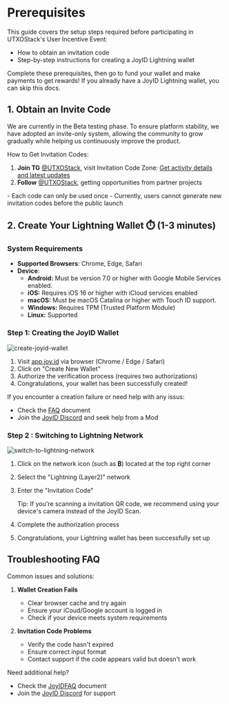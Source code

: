 
# Prerequisites

This guide covers the setup steps required before participating in UTXOStack's User Incentive Event:
- How to obtain an invitation code
- Step-by-step instructions for creating a JoyID Lightning wallet

Complete these prerequisites, then go to fund your wallet and make payments to get rewards!
If you already have a JoyID Lightning wallet, you can skip this docs.

## 1. Obtain an Invite Code
We are currently in the Beta testing phase. To ensure platform stability, we have adopted an invite-only system, allowing the community to grow gradually while helping us continuously improve the product.

How to Get Invitation Codes:
1. **Join TG** [@UTXOStack](https://t.me/utxo_stack), visit Invitation Code Zone: [Get activity details and latest updates](https://t.me/utxo_stack/13343)
2. **Follow** [@UTXOStack](https://x.com/utxostack), getting opportunities from partner projects

<Callout type="info">
- Each code can only be used once
- Currently, users cannot generate new invitation codes before the public launch
</Callout>

## 2. Create Your Lightning Wallet ⏱️ (1-3 minutes)

### System Requirements
- **Supported Browsers**: Chrome, Edge, Safari
- **Device**: 
  - **Android:** Must be version 7.0 or higher with Google Mobile Services enabled.
  - **iOS:** Requires iOS 16 or higher with iCloud services enabled
  - **macOS:** Must be macOS Catalina or higher with Touch ID support.
  - **Windows:** Requires TPM (Trusted Platform Module)
  - **Linux:** Supported

### Step 1: Creating the JoyID Wallet

![create-joyid-wallet](/image/create-joyid-wallet.gif)

1. Visit [app.joy.id](https://app.joy.id/) via browser (Chrome / Edge / Safari)
2. Click on "Create New Wallet"
3. Authorize the verification process (requires two authorizations)
4. Congratulations, your wallet has been successfully created!

<Callout emoji="💡">
If you encounter a creation failure or need help with any issus:

- Check the [FAQ](https://www.notion.so/ca5b5cd04d7e4fd3899ce6c65b334fcc?pvs=21) document
- Join the [JoyID Discord](https://discord.com/invite/77MyakRKVB) and seek help from a Mod
</Callout>

### Step 2 : Switching to Lightning Network

![switch-to-lightning-network](/image/switch-network.gif)

1. Click on the network icon (such as **₿**) located at the top right corner
2. Select the "Lightning (Layer2)" network
3. Enter the "Invitation Code"
    
    <Callout emoji="💡">
    Tip: If you're scanning a invitation QR code, we recommend using your device's camera instead of the JoyID Scan.
    </Callout>
    
4. Complete the authorization process
5. Congratulations, your Lightning wallet has been successfully set up

## Troubleshooting FAQ
Common issues and solutions:
1. **Wallet Creation Fails**
   - Clear browser cache and try again
   - Ensure your iCoud/Google account is logged in
   - Check if your device meets system requirements

2. **Invitation Code Problems**
   - Verify the code hasn't expired
   - Ensure correct input format
   - Contact support if the code appears valid but doesn't work

Need additional help?
- Check the [JoyIDFAQ](https://www.notion.so/ca5b5cd04d7e4fd3899ce6c65b334fcc?pvs=21) document
- Join the [JoyID Discord](https://discord.com/invite/77MyakRKVB) for support

